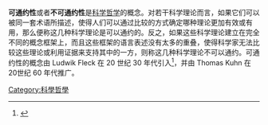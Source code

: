 '''可通约性'''或者'''不可通约性'''是[[科学哲学|科学哲学]]的概念。对若干科学理论而言，如果它们可以被同一套术语所描述，使得人们可以通过比较的方式确定哪种理论更加有效或有用，那么便称这几种科学理论是可以通约的。反之，如果这些科学理论建立在完全不同的概念框架上，而且这些框架的语言表述没有太多的重叠，使得科学家无法比较这些理论或利用证据来支持其中的一方，则称这几种科学理论不可以通约。可通约性的概念由 Ludwik Fleck 在 20 世纪 30 年代引入<ref>{{Cite web|title=Ludwik Fleck (Stanford Encyclopedia of Philosophy)|url=https://plato.stanford.edu/entries/fleck/|accessdate=|author=|date=|format=|publisher=|language=|archive-date=2021-02-09|archive-url=https://web.archive.org/web/20210209234906/https://plato.stanford.edu/entries/fleck/|dead-url=no}}</ref>，并由 Thomas Kuhn 在20世纪 60 年代推广。
{{科學哲學}}

[[Category:科學哲學|Category:科學哲學]]

{{Standard-stub}}
